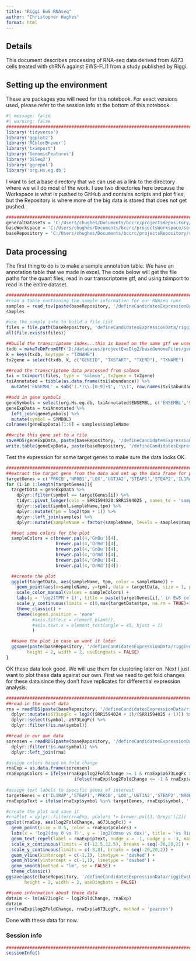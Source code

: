 ```yaml
---
title: "Riggi EwS RNAseq"
author: "Christopher Hughes"
format: html
---
```


## Details

This document describes processing of RNA-seq data derived from A673 cells treated with shRNA against EWS-FLI1 from a study published by Riggi.

## Setting up the environment

These are packages you will need for this notebook. For exact versions used, please refer to the session info at the bottom of this notebook.

```r
#| message: false
#| warning: false
##########################################################################################
library('tidyverse')
library('ggplot2')
library('RColorBrewer')
library('tximport')
library('GenomicFeatures')
library('DESeq2')
library('ggrepel')
library('org.Hs.eg.db')
```

I want to set a base directory that we can use as a link to the directory where we will do most of the work. I use two directories here because the Workspace is what is pushed to GitHub and contains scripts and plot files, but the Repository is where more of the big data is stored that does not get pushed.

```r
##########################################################################################
generalDatasets = 'C:/Users/chughes/Documents/bccrc/projectsRepository/generalDatasets'
baseWorkspace = 'C:/Users/chughes/Documents/bccrc/projectsWorkspace/sorensenLab/relatedToEwsCrisprManuscript'
baseRepository = 'C:/Users/chughes/Documents/bccrc/projectsRepository/sorensenLab/relatedToEwsCrisprManuscript'
```

## Data processing

The first thing to do is to make a sample annotation table. We have an annotation table that we made in excel. The code below will get the file paths for the quant files, read in our transcriptome gtf, and using tximport to read in the entire dataset.

```r
##########################################################################################
#read a table containing the sample information for our RNAseq runs
samples = read_tsv(paste(baseRepository, '/defineCandidatesExpressionData/riggiEwsRnaSeq/sampleInfo.txt', sep = ''), show_col_types = FALSE)
samples

#use the sample info to build a file list
files = file.path(baseRepository, 'defineCandidatesExpressionData/riggiEwsRnaSeq', 'quants', samples$sampleName, 'quant.sf')
all(file.exists(files))

##build the transcriptome index...this is based on the same gtf we used in the alignment process
txdb = makeTxDbFromGFF('D:/databases/projectEwsDlg2/baseGenomeFiles/genome.gtf')
k = keys(txdb, keytype = "TXNAME")
tx2gene = select(txdb, k, c("GENEID", "TXSTART", "TXEND"), "TXNAME")

##read the transcriptome data processed from salmon
txi = tximport(files, type = 'salmon', tx2gene = tx2gene)
txiAnnotated = tibble(as.data.frame(txi$abundance)) %>%
  mutate('ENSEMBL' = sub('(.*)\\.[0-9]+$', '\\1', row.names(txi$abundance)))

##add in gene symbols
geneSymbols = select(org.Hs.eg.db, txiAnnotated$ENSEMBL, c('ENSEMBL','SYMBOL'), 'ENSEMBL') 
geneExpData = txiAnnotated %>%
  left_join(geneSymbols) %>%
  mutate(symbol = SYMBOL)
colnames(geneExpData)[1:6] = samples$sampleName

##write this gene set to a file
saveRDS(geneExpData, paste(baseRepository, '/defineCandidatesExpressionData/riggiEwsRnaSeq/datasetOutputs/dataset_tpmExpression.rds', sep = ''))
write.table(geneExpData, paste(baseRepository, '/defineCandidatesExpressionData/riggiEwsRnaSeq/datasetOutputs/dataset_tpmExpression.tsv', sep = ''), row.names = FALSE, col.names = TRUE, quote = FALSE, sep = '\t')
```

Test the expression for some target genes to make sure the data looks OK.

```r
##########################################################################################
##extract the target gene from the data and set up the data frame for plotting
targetGenes = c('PRKCB','NR0B1','LOX','UGT3A2','STEAP1','STEAP2','IL1RAP')
for (i in 1:length(targetGenes)){
  targetData = geneExpData %>%
    dplyr::filter(symbol == targetGenes[i]) %>%
    tidyr::pivot_longer(cols = SRR1594020:SRR1594025 , names_to = 'sampleName', values_to = 'tpm') %>%
    dplyr::select(symbol,sampleName,tpm) %>%
    dplyr::mutate(tpm = log2(tpm + 1)) %>%
    dplyr::left_join(samples) %>%
    dplyr::mutate(sampleName = factor(sampleName, levels = samples$sampleName))

  ##set some colors for the plot
  sampleColors = c(brewer.pal(4,'GnBu')[4],
                   brewer.pal(4,'OrRd')[4],
                   brewer.pal(4,'GnBu')[4],
                   brewer.pal(4,'OrRd')[4],
                   brewer.pal(4,'GnBu')[4],
                   brewer.pal(4,'OrRd')[4])

  ##create the plot
  ggplot(targetData, aes(sampleName, tpm, color = sampleName)) +
    geom_point(aes(x=sampleName, y=tpm), data = targetData, size = 1, position = position_jitter(w = 0.1, h = 0)) +
    scale_color_manual(values = sampleColors) +
    labs(y = 'log2(TPM + 1)', title = paste(targetGenes[i],' in EwS cells',sep='')) +
    scale_y_continuous(limits = c(0,max(targetData$tpm, na.rm = TRUE)+1), breaks = seq(0,16,2)) +
    theme_classic() +
    theme(legend.position = 'none'
          #axis.title.x = element_blank(),
          #axis.text.x = element_text(angle = 45, hjust = 1)
          )

  ##save the plot in case we want it later
  ggsave(paste(baseRepository, '/defineCandidatesExpressionData/riggiEwsRnaSeq/plots/scatter_',targetGenes[i],'_RnaExpressionLevels.pdf', sep = ''),
        height = 2, width = 2, useDingbats = FALSE)
}
```

OK these data look good. We will use them for clustering later on. Next I just want to plot these data against our own. First we need to get fold changes for these data since they don't have replicates for differential expression analysis.

```r
##########################################################################################
##read in the count data
rna = readRDS(paste(baseRepository, '/defineCandidatesExpressionData/riggiEwsRnaSeq/datasetOutputs/dataset_tpmExpression.rds', sep = '')) %>%
  dplyr::mutate(a673LogFc = log2((SRR1594024 + 1)/(SRR1594025 + 1))) %>%
  dplyr::select(symbol, a673LogFc) %>%
  dplyr::filter(!is.na(symbol))

##read in our own data
sorensen = readRDS(paste(baseRepository, '/defineCandidatesExpressionData/sorensenEwsA673RnaSeq/datasetOutputs/dataset_deseq2_day0-day7.rds', sep = '')) %>%
  dplyr::filter(!is.na(symbol)) %>%
  dplyr::left_join(rna)

#assign colors based on fold change
rnaExp = as.data.frame(sorensen)
rnaExp$pColors = ifelse(rnaExp$log2FoldChange >= 1 & rnaExp$a673LogFc >= 1, brewer.pal(4,'OrRd')[4], 
                          ifelse(rnaExp$log2FoldChange <= -1 & rnaExp$a673LogFc <= -1, brewer.pal(4,'GnBu')[4], brewer.pal(3,'Greys')[2]))
  
#assign text labels to specific genes of interest
targetGenes = c('IL1RAP','STEAP1','PRKCB','LOX','UGT3A2','STEAP2','NR0B1')
rnaExp$pText = ifelse(rnaExp$symbol %in% targetGenes, rnaExp$symbol, '')

#create the plot and save it
#rnaPlot = dplyr::filter(rnaExp, pColors != brewer.pal(3,'Greys')[2])
ggplot(rnaExp, aes(log2FoldChange, a673LogFc)) +
  geom_point(size = 0.5, color = rnaExp$pColors) +
  labs(x = 'log2(day 0 vs 7)', y = 'log2(dmso vs dox)', title = 'vs Riggi') +
  geom_text_repel(label = rnaExp$pText, nudge_x = -1, nudge_y = -3, max.overlaps = 55000, size = 2, segment.size = 0.25) +
  scale_x_continuous(limits = c(-12.5,12.5), breaks = seq(-20,20,2)) +
  scale_y_continuous(limits = c(-8,8), breaks = seq(-20,20,2)) +
  geom_vline(xintercept = c(-1,1), linetype = 'dashed') +
  geom_hline(yintercept = c(-1,1), linetype = 'dashed') +
  geom_smooth(method = "lm", se = FALSE) +
  theme_classic()
ggsave(paste(baseRepository, '/defineCandidatesExpressionData/riggiEwsRnaSeq/plots/scatter_deseq2_riggiVersusSorensen.pdf', sep = ''),
       height = 2, width = 2, useDingbats = FALSE)

##some information about these data
dataLm <- lm(a673LogFc ~ log2FoldChange, rnaExp)
dataLm
cor(rnaExp$log2FoldChange, rnaExp$a673LogFc, method = 'pearson')

```

Done with these data for now.

### Session info

```r
##########################################################################################
sessionInfo()
```
